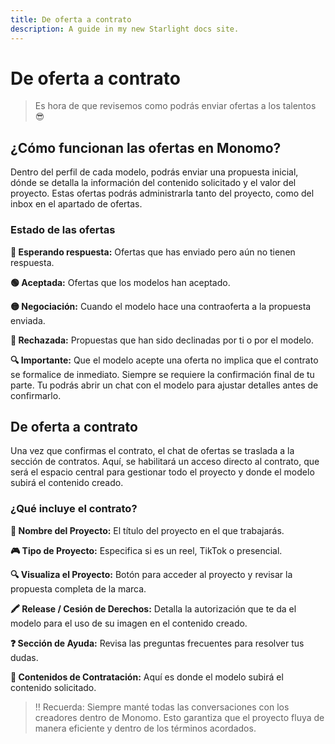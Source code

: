 ```yaml
---
title: De oferta a contrato
description: A guide in my new Starlight docs site.
---
```

# **De oferta a contrato**

> Es hora de que revisemos como podrás enviar ofertas a los talentos 😎
> 

## **¿Cómo funcionan las ofertas en Monomo?**

Dentro del perfil de cada modelo, podrás enviar una propuesta inicial, dónde se detalla la información del contenido solicitado y el valor del proyecto. Estas ofertas podrás administrarla tanto del proyecto, como del inbox en el apartado de ofertas.

### **Estado de las ofertas**

**🔵 Esperando respuesta:** Ofertas que has enviado pero aún no tienen respuesta.

**🟢 Aceptada:** Ofertas que los modelos han aceptado.

**🟡 Negociación:** Cuando el modelo hace una contraoferta a la propuesta enviada.

**🔴 Rechazada:** Propuestas que han sido declinadas por ti o por el modelo.

**🔍 Importante:** Que el modelo acepte una oferta no implica que el contrato se formalice de inmediato. Siempre se requiere la confirmación final de tu parte. Tu podrás abrir un chat con el modelo para ajustar detalles antes de confirmarlo.

## **De oferta a contrato**

Una vez que confirmas el contrato, el chat de ofertas se traslada a la sección de contratos. Aquí, se habilitará un acceso directo al contrato, que será el espacio central para gestionar todo el proyecto y donde el modelo subirá el contenido creado.

### **¿Qué incluye el contrato?**

**📁 Nombre del Proyecto:** El título del proyecto en el que trabajarás.

**🎮 Tipo de Proyecto:** Especifica si es un reel, TikTok o presencial.

**🔍 Visualiza el Proyecto:** Botón para acceder al proyecto y revisar la propuesta completa de la marca.

**🖍️ Release / Cesión de Derechos:** Detalla la autorización que te da el modelo para el uso de su imagen en el contenido creado.

**❓ Sección de Ayuda:** Revisa las preguntas frecuentes para resolver tus dudas.

**📼 Contenidos de Contratación:** Aquí es donde el modelo subirá el contenido solicitado.

> ‼ Recuerda: Siempre manté todas las conversaciones con los creadores dentro de Monomo. Esto garantiza que el proyecto fluya de manera eficiente y dentro de los términos acordados.
>
